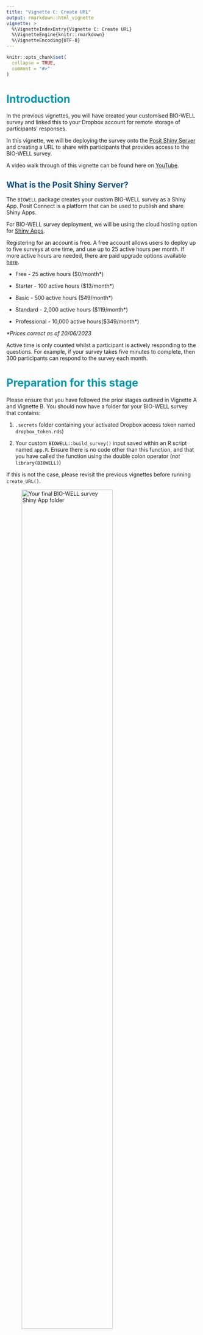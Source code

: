 ```yaml
---
title: "Vignette C: Create URL"
output: rmarkdown::html_vignette
vignette: >
  %\VignetteIndexEntry{Vignette C: Create URL}
  %\VignetteEngine{knitr::rmarkdown}
  %\VignetteEncoding{UTF-8}
---
```


```r
knitr::opts_chunk$set(
  collapse = TRUE,
  comment = "#>"
)
```

# <span style="color:#0097AD;">Introduction</span>

In the previous vignettes, you will have created your customised BIO-WELL survey
and linked this to your Dropbox account for remote storage of participants'
responses.

In this vignette, we will be deploying the survey onto the [Posit Shiny Server](https://posit.co/products/open-source/shinyserver/) and creating a URL
to share with participants that provides access to the BIO-WELL survey.

A video walk through of this vignette can be found here on [YouTube](https://www.youtube.com/watch?v=aOExB6Ldeto). 

## <span style="color:#004A86;">What is the Posit Shiny Server?</span>

The `BIOWELL` package creates your custom BIO-WELL survey as a Shiny App. Posit
Connect is a platform that can be used to publish and share Shiny Apps.

For BIO-WELL survey deployment, we will be using the cloud hosting option for [Shiny Apps](https://www.shinyapps.io/?_gl=1*1gtg1gf*_ga*MTkxOTUyMTUuMTY3NjM1NDY2OA..*_ga_2C0WZ1JHG0*MTY4NDY4NDc0NC4xNS4wLjE2ODQ2ODQ3NDQuMC4wLjA.).

Registering for an account is free. A free account allows users to deploy up to
five surveys at one time, and use up to 25 active hours per month. If more active
hours are needed, there are paid upgrade options available [here](https://www.shinyapps.io/?_gl=1*1qav6d0*_ga*NDMxOTk2OTM4LjE2NDk2ODgxNTk.*_ga_8PLL5FXR9M*MTY4NzI1NzkzNi4xOC4wLjE2ODcyNTc5MzguMC4wLjA.*_ga_2C0WZ1JHG0*MTY4NzI1NzkzNi41NS4wLjE2ODcyNTc5MzguMC4wLjA.#pricing-anchor).

+ Free - 25 active hours ($0/month*)

+ Starter - 100 active hours ($13/month*)

+ Basic - 500 active hours ($49/month*)

+ Standard - 2,000 active hours ($119/month*)

+ Professional - 10,000 active hours($349/month*)

<span style="font-style: italic;">*Prices correct as of 20/06/2023</span>

Active time is only counted whilst a participant is actively responding to the
questions. For example, if your survey takes five minutes to complete, then 300
participants can respond to the survey each month.

# <span style="color:#0097AD;">Preparation for this stage</span>

Please ensure that you have followed the prior stages outlined in Vignette A and Vignette B. You should now have a folder for your BIO-WELL survey that contains:

1) `.secrets` folder containing your activated Dropbox access token named `dropbox_token.rds`)

2) Your custom `BIOWELL::build_survey()` input saved within an R script named `app.R`. Ensure there is no code other than this function, and that you have called the function using the double colon operator (*not* `library(BIOWELL)`)

If this is not the case, please revisit the previous vignettes before running `create_URL()`. 

![Your final BIO-WELL survey Shiny App folder ](https://raw.githubusercontent.com/r-a-dobson/BIO-WELL/main/man/Vignette3/Vignette3_0.png){width=75%}

# <span style="color:#0097AD;">Step 1: Shiny Server account</span>

The first step is to register for a Shiny Server account via their [website](https://www.shinyapps.io/?_gl=1*1gtg1gf*_ga*MTkxOTUyMTUuMTY3NjM1NDY2OA..*_ga_2C0WZ1JHG0*MTY4NDY4NDc0NC4xNS4wLjE2ODQ2ODQ3NDQuMC4wLjA.). 

![Creating Shiny Server account](https://raw.githubusercontent.com/r-a-dobson/BIO-WELL/main/man/Vignette3/Vignette3_1.png){width=75%}

# <span style="color:#0097AD;">Step 2: Connect your account to R</span>

Shiny Server interacts with R through the package `rsconnect`. Install
`rsconnect` and load the package library.

```r
# install.packages("rsconnect")
library(rsconnect)
library(BIOWELL)
```

On the website, click on your profile photo in the top right, and choose `Tokens` from the drop-down list. Then click to show your account's token and secret code. Do not share your account's secret with anyone else. 

![Finding Shiny Server token](https://raw.githubusercontent.com/r-a-dobson/BIO-WELL/main/man/Vignette3/Vignette3_2.png){width=75%}

This will provide code for you to run in R to connect your Shiny Server account. 

```r
rsconnect::setAccountInfo(name = 'biowell-app-testing', # Your Shiny Server account username
                          token = 'string of letters and numbers', # Input your Shiny Server token number here
                          secret = 'string of letters and numbers') # Input your Shiny Server token secret here
```
![Revealing Shiny Server secret](https://raw.githubusercontent.com/r-a-dobson/BIO-WELL/main/man/Vignette3/Vignette3_3.png){width=75%}

# <span style="color:#0097AD;">Step 3: Create survey URL</span>

Now, use the `BIOWELL` package function `create_URL()` to deploy the app and
retrieve a URL for sharing the survey with participants.

```r
path_to_folder <- tempdir()  # Replace with path to a local folder. e.g. "C:/Users/username/Documents/" 

appName <- "my_app_name" # Replace with name for your app. Here we have kept the name of the Shiny Server app the same as the name of the local folder containing "app.R" for consistency (but it can be different if you want!)

create_URL(
  BW_app_path = paste0(path_to_folder,"/",appName),
  BW_app_name = appName,
  Shiny_Server_user = 'biowell-app-testing'
)
```

Be patient as this function will take a couple of minutes to deploy your survey
on the Shiny Servers. Once completed, your browser window will open on your
survey's URL, and the URL will be printed in R.

The link is now live and can be shared with participants!

**<span style="color:#004A86;">Note: You can monitor your survey on the Posit Shiny Server dashboard.</span>**

